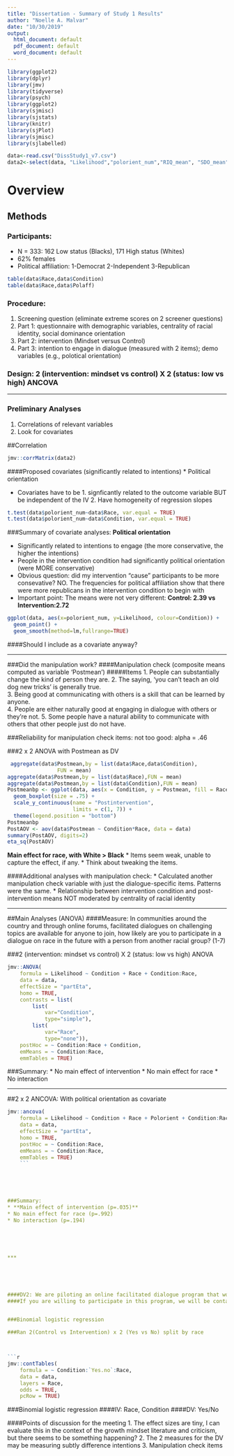 ```yaml
---
title: "Dissertation - Summary of Study 1 Results"
author: "Noelle A. Malvar"
date: "10/30/2019"
output:
  html_document: default
  pdf_document: default
  word_document: default
---
```

```r
library(ggplot2)
library(dplyr)
library(jmv)
library(tidyverse)
library(psych)
library(ggplot2)
library(sjmisc)
library(sjstats)
library(knitr)
library(sjPlot)
library(sjmisc)
library(sjlabelled)
```

```r
data<-read.csv("DissStudy1_v7.csv")
data2<-select(data, "Likelihood","polorient_num","RIQ_mean", "SDO_mean","pc_WA","pc_BA")
```

# Overview


##  Methods

### Participants: 
* N = 333: 162 Low status (Blacks), 171 High status (Whites)
* 62% females
* Political affiliation: 1-Democrat 2-Independent 3-Republican

```r
table(data$Race,data$Condition)
table(data$Race,data$Polaff)
```


### Procedure: 
1. Screening question (eliminate extreme scores on 2 screener questions)
2. Part 1: questionnaire with demographic variables, centrality of racial identity, social dominance orientation
3. Part 2: intervention (Mindset versus Control)
4. Part 3: intention to engage in dialogue (measured with 2 items); demo variables (e.g., polotical orientation)

### Design: 2 (intervention: mindset vs control) X 2 (status: low vs high) ANCOVA

***

### Preliminary Analyses 
1. Correlations of relevant variables
2. Look for covariates


##Correlation 

```r
jmv::corrMatrix(data2)
```


####Proposed covariates (significantly related to intentions)
* Political orientation

* Covariates have to be 1. signficantly related to the outcome variable BUT be independent of the IV 2. Have homogeneity of regression slopes


```r
t.test(data$polorient_num~data$Race, var.equal = TRUE)
t.test(data$polorient_num~data$Condition, var.equal = TRUE) 
```



###Summary of covariate analyses:
**Political orientation**

* Significantly related to intentions to engage (the more conservative, the higher the intentions)
* People in the intervention condition had significantly political orientation (were MORE conservative)
* Obvious question: did my intervention "cause" participants to be more consevative? NO. The frequencies for political affiliation show that there were more republicans in the intervention condition to begin with
* Important point: The means were not very different:  **Control: 2.39 vs Intervention:2.72**


```r
ggplot(data, aes(x=polorient_num, y=Likelihood, colour=Condition)) +
  geom_point() + 
  geom_smooth(method=lm,fullrange=TRUE)
```
 


####Should I include as a covariate anyway?


***



###Did the manipulation work?
####Manipulation check (composite means computed as variable 'Postmean')
#####Items
1. People can substantially change the kind of person they are. 
2. The saying, ‘you can’t teach an old dog new tricks’ is generally true.  
3. Being good at communicating with others is a skill that can be learned by anyone.  
4. People are either naturally good at engaging in dialogue with others or they’re not. 
5. Some people have a natural ability to communicate with others that other people just do not have. 

###Reliability for manipulation check items:
not too good: alpha = .46



###2 x 2 ANOVA with Postmean as DV
```r
 aggregate(data$Postmean,by = list(data$Race,data$Condition),
                FUN = mean)
aggregate(data$Postmean,by = list(data$Race),FUN = mean)
aggregate(data$Postmean,by = list(data$Condition),FUN = mean)
Postmeanbp <- ggplot(data, aes(x = Condition, y = Postmean, fill = Race)) +
  geom_boxplot(size = .75) +
  scale_y_continuous(name = "Postintervention",
                     limits = c(1, 7)) +
  theme(legend.position = "bottom")
Postmeanbp
PostAOV <- aov(data$Postmean ~ Condition*Race, data = data) 
summary(PostAOV, digits=2)
eta_sq(PostAOV)
```



**Main effect for race, with White > Black** 
* Items seem weak, unable to capture the effect, if any. 
* Think about tweaking the items. 



####Additional analyses with manipulation check:
* Calculated another manipulation check variable with just the dialogue-specific items. Patterns were the same.
* Relationship between intervention condition and post-intervention means NOT moderated by centrality of racial identity

***



##Main Analyses (ANOVA)
####Measure: In communities around the country and through online forums, facilitated dialogues on challenging topics are available for anyone to join, how likely are you to participate in a dialogue on race in the future with a person from another racial group? (1-7)



###2 (intervention: mindset vs control) X 2 (status: low vs high) ANOVA

```r
jmv::ANOVA(
    formula = Likelihood ~ Condition + Race + Condition:Race,
    data = data,
    effectSize = "partEta",
    homo = TRUE,
    contrasts = list(
        list(
            var="Condition",
            type="simple"),
        list(
            var="Race",
            type="none")),
    postHoc = ~ Condition:Race + Condition,
    emMeans = ~ Condition:Race,
    emmTables = TRUE)

```


###Summary: 
* No main effect of intervention
* No main effect for race
* No interaction




***


##2 x 2 ANCOVA: With political orientation as covariate

```r
jmv::ancova(
    formula = Likelihood ~ Condition + Race + Polorient + Condition:Race,
    data = data,
    effectSize = "partEta",
    homo = TRUE,
    postHoc = ~ Condition:Race,
    emMeans = ~ Condition:Race,
    emmTables = TRUE)
    ```





###Summary: 
* **Main effect of intervention (p=.035)**
* No main effect for race (p=.992)
* No interaction (p=.194)





***





####DV2: We are piloting an online facilitated dialogue program that would bring together people from different groups with the goal of discussing issues on inequality. Please indicate below if you are interested in signing up for this initiative. 
####If you are willing to participate in this program, we will be contacting you (via your preferred method of contact, to be asked at the end of the survey) in the following weeks with further details: Yes/ No


###Binomial logistic regression

###Ran 2(Control vs Intervention) x 2 (Yes vs No) split by race



```r
jmv::contTables(
    formula = ~ Condition:`Yes.no`:Race,
    data = data,
    layers = Race,
    odds = TRUE,
    pcRow = TRUE)
```
    



###Binomial logistic regression
####IV: Race, Condition
####DV: Yes/No 




####Points of discussion for the meeting
1. The effect sizes are tiny, I can evaluate this in the context of the growth mindset literature and criticism, but there seems to be something happening? 
2. The 2 measures for the DV may be measuring subtly difference intentions
3. Manipulation check items

